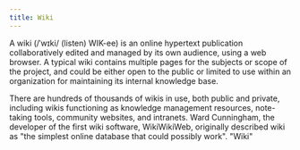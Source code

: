 ```yaml
---
title: Wiki
---
```


A wiki (/ˈwɪki/ (listen) WIK-ee) is an online hypertext publication collaboratively edited and managed by its own audience, using a web browser. A typical wiki contains multiple pages for the subjects or scope of the project, and could be either open to the public or limited to use within an organization for maintaining its internal knowledge base.

<Youtube id="xjOfL_mMWk4" />

There are hundreds of thousands of wikis in use, both public and private, including wikis functioning as knowledge management resources, note-taking tools, community websites, and intranets. Ward Cunningham, the developer of the first wiki software, WikiWikiWeb, originally described wiki as "the simplest online database that could possibly work". "Wiki"

<Youtube id="JhNczOuhxeg" />
